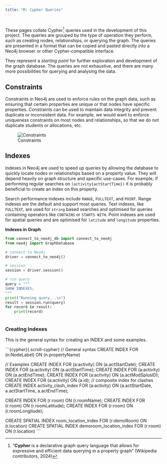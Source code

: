 ```yaml
---
title: "M: Cypher Queries"
---
```


<br> These pages collate Cypher[^1] queries used in the development of this project. The queries are grouped by the type of operation they perform, such as creating nodes, relationships, or querying the graph. The queries are presented in a format that can be copied and pasted directly into a Neo4j browser or other Cypher-compatible interface.

[^1]: "**Cypher** is a declarative graph query language that allows for expressive and efficient data querying in a property graph" (Wikipedia contributors, 2024)

They represent a *starting point* for further exploration and development of the graph database. The queries are not exhaustive, and there are many more possibilities for querying and analysing the data.

## Constraints

Constraints in Neo4j are used to enforce rules on the graph data, such as ensuring that certain properties are unique or that nodes have specific properties. Constraints can be used to maintain data integrity and prevent duplicate or inconsistent data. For example, we would want to enforce uniqueness constraints on most nodes and relationships, so that we do not duplicate students or allocations, etc.

![Constraints](./images/cypher-constraint.png)

## Indexes

Indexes in Neo4j are used to speed up queries by allowing the database to quickly locate nodes or relationships based on a property value.  They will depend heavily on graph structure and specific use-cases.  For example, if performing regular searches on `(activity{actStartTime})` it is probably beneficial to create an index on this property.

Search performance indexes include `RANGE`, `FULLTEXT`, and `POINT`. Range indexes are the default and support most queries. Text indexes, like `FULLTEXT`, are used for `string` based searches and optimised for queries containing operators like `CONTAINS` or `STARTS WITH`. Point indexes are used for spatial queries and are optimised for `latitude` and `longitude` properties.

**Indexes in Graph**


```python
from connect_to_neo4j_db import connect_to_neo4j
from neo4j import GraphDatabase

# connect to Neo4j
driver = connect_to_neo4j()

# session
session = driver.session()

# run query
query = """
SHOW INDEXES;
"""
print("Running query...\n")
result = session.run(query)
for record in result:
    print(record)
    
```

### Creating Indexes

This is the general syntax for creating an INDEX and some examples. 

```{cypher}{.scroll-cypher}
// General syntax
CREATE INDEX FOR (n:NodeLabel) ON (n.propertyName)

// Examples
CREATE INDEX FOR (a:activity) ON (a.actStartDate);
CREATE INDEX FOR (a:activity) ON (a.actStartTime);
CREATE INDEX FOR (a:activity) ON (a.actEndTime);
CREATE INDEX FOR (a:activity) ON (a.actModSplusID);
CREATE INDEX FOR (a:activity) ON (a.id);
// composite index for clashes
CREATE INDEX activity_clash_index FOR (a:activity) ON (a.actStartDate, a.actStartTime, a.actEndTime);

CREATE INDEX FOR (r:room) ON (r.roomName);
CREATE INDEX FOR (r:room) ON (r.roomLatitude);
CREATE INDEX FOR (r:room) ON (r.roomLongitude);

CREATE SPATIAL INDEX room_location_index FOR (r:demoRoom) ON (r.location)
CREATE SPATIAL INDEX demoroom_location_index FOR (r:room) ON (r.location)
```